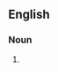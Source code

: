 {{also|part song}}

==English==

===Noun===
{{en-noun|head=[[part]]-[[song]]}}

# {{alternative spelling of|en|part song}}
